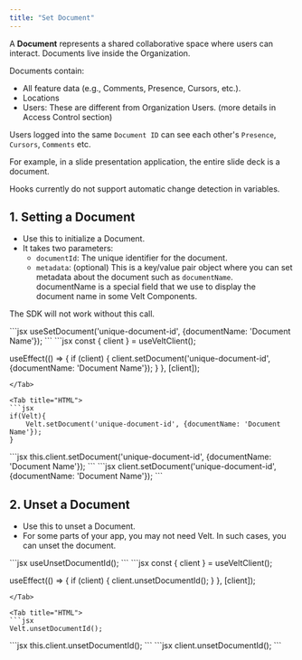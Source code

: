 ```yaml
---
title: "Set Document"
---
```


A **Document** represents a shared collaborative space where users can interact. Documents live inside the Organization.

Documents contain:
- All feature data (e.g., Comments, Presence, Cursors, etc.).
- Locations
- Users: These are different from Organization Users. (more details in Access Control section)

Users logged into the same `Document ID` can see each other's `Presence`, `Cursors`, `Comments` etc.

For example, in a slide presentation application, the entire slide deck is a document.

<Warning>Hooks currently do not support automatic change detection in variables.</Warning>

## 1. Setting a Document
- Use this to initialize a Document.
- It takes two parameters:
  - `documentId`: The unique identifier for the document.
  - `metadata`: (optional) This is a key/value pair object where you can set metadata about the document such as `documentName`. documentName is a special field that we use to display the document name in some Velt Components.

<Warning>The SDK will not work without this call.</Warning>

<Tabs>
<Tab title="React / Next.js with Hooks">
```jsx
useSetDocument('unique-document-id', {documentName: 'Document Name'});
```
</Tab>

<Tab title="React / Next.js">
```jsx
const { client } = useVeltClient();

useEffect(() => {
    if (client) {
        client.setDocument('unique-document-id', {documentName: 'Document Name'});
    }
}, [client]);
```
</Tab>

<Tab title="HTML">
```jsx
if(Velt){
    Velt.setDocument('unique-document-id', {documentName: 'Document Name'});
}
```
</Tab>

<Tab title="Angular">
```jsx
this.client.setDocument('unique-document-id', {documentName: 'Document Name'});
```
</Tab>

<Tab title="Vue.js">
```jsx
client.setDocument('unique-document-id', {documentName: 'Document Name'});
```
</Tab>

</Tabs>

## 2. Unset a Document

- Use this to unset a Document.
- For some parts of your app, you may not need Velt. In such cases, you can unset the document.

<Tabs>
<Tab title="React / Next.js with Hooks">
```jsx
useUnsetDocumentId();
```
</Tab>

<Tab title="React / Next.js">
```jsx
const { client } = useVeltClient();

useEffect(() => {
    if (client) {
        client.unsetDocumentId();
    }
}, [client]);
```
</Tab>

<Tab title="HTML">
```jsx
Velt.unsetDocumentId();
```
</Tab>

<Tab title="Angular">
```jsx
this.client.unsetDocumentId();
```
</Tab>

<Tab title="Vue.js">
```jsx
client.unsetDocumentId();
```
</Tab>

</Tabs>
